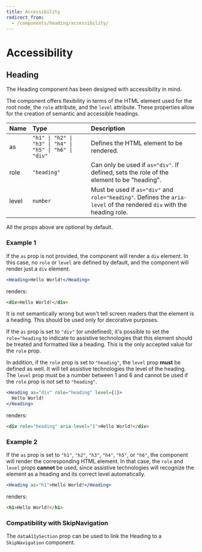 ```yaml
---
title: Accessibility
redirect_from:
  - /components/heading/accessibility/
---
```


# Accessibility

## Heading

The Heading component has been designed with accessibility in mind.

The component offers flexibility in terms of the HTML element used for the root node, the `role` attribute, and the `level` attribute.
These properties allow for the creation of semantic and accessible headings.

| Name  | Type                                                    | Description                                                                                                            |
| :---- | :------------------------------------------------------ | :--------------------------------------------------------------------------------------------------------------------- |
| as    | `"h1" \| "h2" \| "h3" \| "h4" \| "h5" \| "h6" \| "div"` | Defines the HTML element to be rendered.                                                                               |
| role  | `"heading"`                                             | Can only be used if `as="div"`. If defined, sets the role of the element to be "heading".                              |
| level | `number`                                                | Must be used if `as="div"` and `role="heading"`. Defines the `aria-level` of the rendered `div` with the heading role. |

All the props above are optional by default.

### Example 1

If the `as` prop is not provided, the component will render a `div` element.
In this case, no `role` or `level` are defined by default, and the component will render just a `div` element.

```jsx
<Heading>Hello World!</Heading>
```

renders:

```html
<div>Hello World!</div>
```

It is not semantically wrong but won't tell screen readers that the element is a heading. This should be used only for decorative purposes.

If the `as` prop is set to `"div"` (or undefined), it's possible to set the `role="heading` to indicate to assistive technologies that this element should be treated and formatted like a heading.
This is the only accepted value for the `role` prop.

In addition, if the `role` prop is set to `"heading"`, the `level` prop **must** be defined as well. It will tell assistive technologies the level of the heading.
The `level` prop must be a number between 1 and 6 and cannot be used if the `role` prop is not set to `"heading"`.

```jsx
<Heading as="div" role="heading" level={1}>
  Hello World!
</Heading>
```

renders:

```html
<div role="heading" aria-level="1">Hello World!</div>
```

### Example 2

If the `as` prop is set to `"h1"`, `"h2"`, `"h3"`, `"h4"`, `"h5"`, or `"h6"`, the component will render the corresponding HTML element.
In that case, the `role` and `level` props **cannot** be used, since assistive technologies will recognize the element as a heading and its correct level automatically.

```jsx
<Heading as="h1">Hello World!</Heading>
```

renders:

```html
<h1>Hello World!</h1>
```

### Compatibility with SkipNavigation

The `dataA11ySection` prop can be used to link the Heading to a `SkipNavigation` component.
